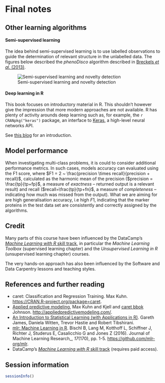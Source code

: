 # Final notes 

## Other learning algorithms

#### Semi-supervised learning

The idea behind semi-supervised learning is to use labelled
observations to guide the determination of relevant structure in the
unlabelled data. The figures below described the *phenoDisco*
algorithm described
in
[Breckels *et al.* (2013)](https://www.ncbi.nlm.nih.gov/pubmed/23523639).

![Semi-supervised learning and novelty detection](./figure/phenodisco.png)

#### Deep learning in R

This book focuses on introductory material in R. This shouldn't
however give the impression that more modern approaches are not
available. R has plenty of activity arounds deep learning such as, for
example, the `r CRANpkg("keras")` package, an interface
to [Keras](https://keras.io), a high-level neural networks API.

See [this blog](https://blog.rstudio.com/2017/09/05/keras-for-r/) for
an introduction.

## Model performance

When investigating multi-class problems, it is could to consider
additional performance metrics. In such cases, models accuracy can
evaluated using the F1 score, where $F1 = 2 ~ \frac{precision \times
recall}{precision + recall}$, calculated as the harmonic mean of the
precision ($precision = \frac{tp}{tp+fp}$, a measure of *exactness* --
returned output is a relevant result) and recall
($recall=\frac{tp}{tp+fn}$, a measure of *completeness* -- indicating
how much was missed from the output). What we are aiming for are high
generalisation accuracy, i.e high $F1$, indicating that the marker
proteins in the test data set are consistently and correctly assigned
by the algorithms.

## Credit

Many parts of this course have been influenced by the
DataCamp's
[*Machine Learning with R* skill track](https://www.datacamp.com/tracks/machine-learning),
in particular the *Machine Learning Toolbox* (supervised learning
chapter) and the *Unsupervised Learning in R* (unsupervised learning
chapter) courses.

The very hands-on approach has also been influenced by the Software
and Data Carpentry lessons and teaching styles.

## References and further reading

- caret: Classification and Regression Training. Max Kuhn.
  [https://CRAN.R-project.org/package=caret](https://CRAN.R-project.org/package=caret).
- [Applied predictive
  modeling](https://www.springer.com/us/book/9781461468486), Max Kuhn
  and Kjell and [caret bbok](https://topepo.github.io/caret/index.html)
  Johnson. [http://appliedpredictivemodeling.com/](http://appliedpredictivemodeling.com/).
- [An Introduction to Statistical Learning (with Applications in
  R)](http://www-bcf.usc.edu/~gareth/ISL/). Gareth James, Daniela
  Witten, Trevor Hastie and Robert Tibshirani.
- [mlr: Machine Learning in
  R](http://jmlr.org/papers/v17/15-066.html). Bischl B, Lang M,
  Kotthoff L, Schiffner J, Richter J, Studerus E, Casalicchio G and
  Jones Z (2016). Journal of Machine Learning Research_, *17*(170),
  pp. 1-5. [https://github.com/mlr-org/mlr](https://github.com/mlr-org/mlr).
- DataCamp's
  [*Machine Learning with R* skill track](https://www.datacamp.com/tracks/machine-learning) (requires paid access).

## Session information

```r
sessionInfo()
```

